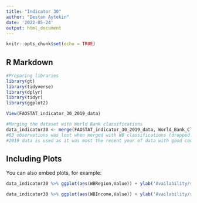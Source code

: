 ---
title: "Indicator 30"
author: "Destan Aytekin"
date: '2022-05-24'
output: html_document
---

```{r setup, include=FALSE}
knitr::opts_chunk$set(echo = TRUE)
```

## R Markdown

```{r}
#Preparing libraries
library(gt)
library(tidyverse)
library(dplyr)
library(tidyr)
library(ggplot2)

View(FAOSTAT_indicator_30_2019_data)

#Merging the dataset with World Bank classifications
data_indicator30 <- merge(FAOSTAT_indicator_30_2019_data, World_Bank_Classifications, by = "Country")
#63 observations was lost when merged with WB classifications (dropped from 213 to 150 observations).
#2019 data is used as it was most the recent year of data with good country coverage.

```

## Including Plots

You can also embed plots, for example:

```{r pressure}
data_indicator30 %>% ggplot(aes(WBRegion,Value)) + ylab('Availability/supply (g/day/capita) - fruits') + geom_boxplot() + geom_point()

data_indicator30 %>% ggplot(aes(WBIncome,Value)) + ylab('Availability/supply (g/day/capita) - fruits') + geom_boxplot() + geom_point()
```

